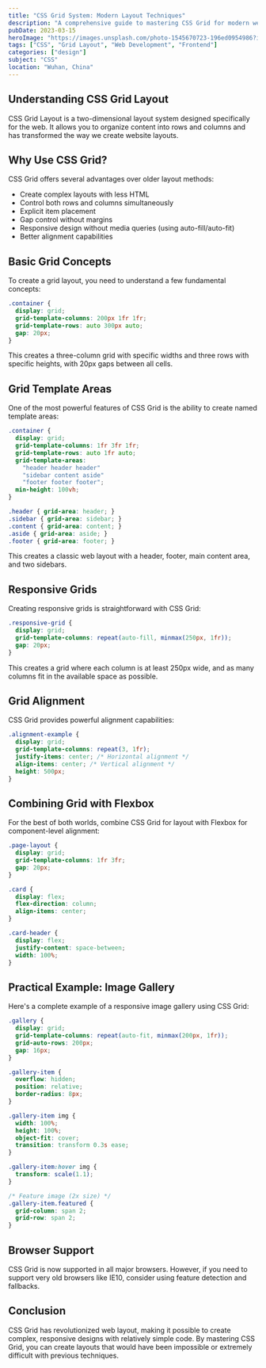 ```yaml
---
title: "CSS Grid System: Modern Layout Techniques"
description: "A comprehensive guide to mastering CSS Grid for modern web layouts with practical examples and best practices."
pubDate: 2023-03-15
heroImage: "https://images.unsplash.com/photo-1545670723-196ed0954986?ixlib=rb-4.0.3&ixid=M3wxMjA3fDB8MHxwaG90by1wYWdlfHx8fGVufDB8fHx8fA%3D%3D&auto=format&fit=crop&w=1740&q=80"
tags: ["CSS", "Grid Layout", "Web Development", "Frontend"]
categories: ["design"]
subject: "CSS"
location: "Wuhan, China"
---
```


## Understanding CSS Grid Layout

CSS Grid Layout is a two-dimensional layout system designed specifically for the web. It allows you to organize content into rows and columns and has transformed the way we create website layouts.

## Why Use CSS Grid?

CSS Grid offers several advantages over older layout methods:

- Create complex layouts with less HTML
- Control both rows and columns simultaneously
- Explicit item placement
- Gap control without margins
- Responsive design without media queries (using auto-fill/auto-fit)
- Better alignment capabilities

## Basic Grid Concepts

To create a grid layout, you need to understand a few fundamental concepts:

```css
.container {
  display: grid;
  grid-template-columns: 200px 1fr 1fr;
  grid-template-rows: auto 300px auto;
  gap: 20px;
}
```

This creates a three-column grid with specific widths and three rows with specific heights, with 20px gaps between all cells.

## Grid Template Areas

One of the most powerful features of CSS Grid is the ability to create named template areas:

```css
.container {
  display: grid;
  grid-template-columns: 1fr 3fr 1fr;
  grid-template-rows: auto 1fr auto;
  grid-template-areas:
    "header header header"
    "sidebar content aside"
    "footer footer footer";
  min-height: 100vh;
}

.header { grid-area: header; }
.sidebar { grid-area: sidebar; }
.content { grid-area: content; }
.aside { grid-area: aside; }
.footer { grid-area: footer; }
```

This creates a classic web layout with a header, footer, main content area, and two sidebars.

## Responsive Grids

Creating responsive grids is straightforward with CSS Grid:

```css
.responsive-grid {
  display: grid;
  grid-template-columns: repeat(auto-fill, minmax(250px, 1fr));
  gap: 20px;
}
```

This creates a grid where each column is at least 250px wide, and as many columns fit in the available space as possible.

## Grid Alignment

CSS Grid provides powerful alignment capabilities:

```css
.alignment-example {
  display: grid;
  grid-template-columns: repeat(3, 1fr);
  justify-items: center; /* Horizontal alignment */
  align-items: center; /* Vertical alignment */
  height: 500px;
}
```

## Combining Grid with Flexbox

For the best of both worlds, combine CSS Grid for layout with Flexbox for component-level alignment:

```css
.page-layout {
  display: grid;
  grid-template-columns: 1fr 3fr;
  gap: 20px;
}

.card {
  display: flex;
  flex-direction: column;
  align-items: center;
}

.card-header {
  display: flex;
  justify-content: space-between;
  width: 100%;
}
```

## Practical Example: Image Gallery

Here's a complete example of a responsive image gallery using CSS Grid:

```css
.gallery {
  display: grid;
  grid-template-columns: repeat(auto-fit, minmax(200px, 1fr));
  grid-auto-rows: 200px;
  gap: 16px;
}

.gallery-item {
  overflow: hidden;
  position: relative;
  border-radius: 8px;
}

.gallery-item img {
  width: 100%;
  height: 100%;
  object-fit: cover;
  transition: transform 0.3s ease;
}

.gallery-item:hover img {
  transform: scale(1.1);
}

/* Feature image (2x size) */
.gallery-item.featured {
  grid-column: span 2;
  grid-row: span 2;
}
```

## Browser Support

CSS Grid is now supported in all major browsers. However, if you need to support very old browsers like IE10, consider using feature detection and fallbacks.

## Conclusion

CSS Grid has revolutionized web layout, making it possible to create complex, responsive designs with relatively simple code. By mastering CSS Grid, you can create layouts that would have been impossible or extremely difficult with previous techniques. 